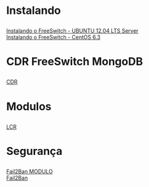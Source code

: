 <h1>Instalando</h1>

[[Instalando o FreeSwitch - UBUNTU 12.04 LTS Server]] <br>
[[Instalando o FreeSwitch - CentOS 6.3]] <br>

<h1>CDR FreeSwitch MongoDB</h1>

[[CDR]]

<h1> Modulos </h1>
[[LCR]]

<h1>Segurança</h1>

[[Fail2Ban MODULO]]<br>
[[Fail2Ban]]